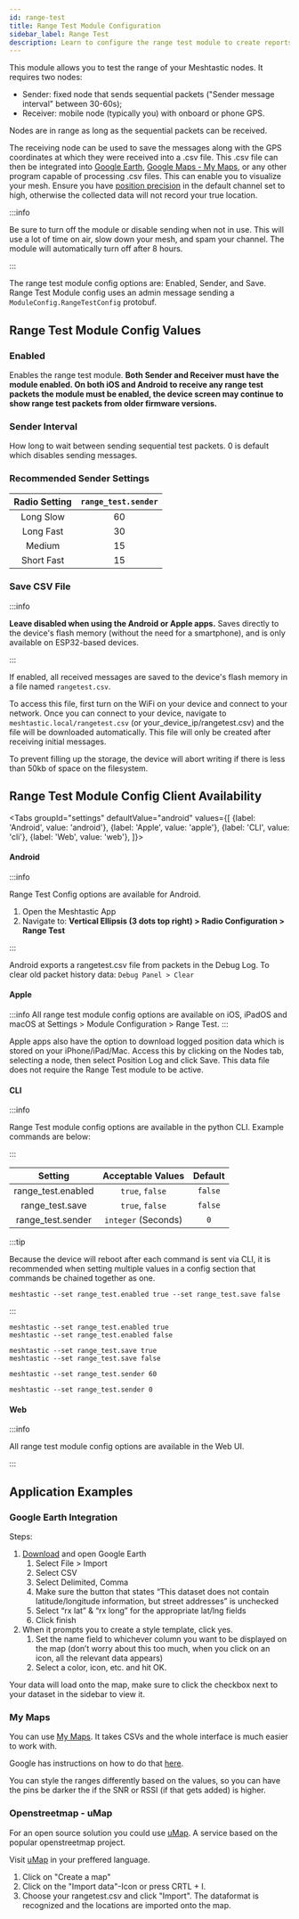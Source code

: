 ```yaml
---
id: range-test
title: Range Test Module Configuration
sidebar_label: Range Test
description: Learn to configure the range test module to create reports, maps, and more.
---
```



This module allows you to test the range of your Meshtastic nodes. It requires two nodes:

- Sender: fixed node that sends sequential packets ("Sender message interval" between 30-60s);
- Receiver: mobile node (typically you) with onboard or phone GPS.

Nodes are in range as long as the sequential packets can be received.

The receiving node can be used to save the messages along with the GPS coordinates at which they were received into a .csv file. This .csv file can then be integrated into [Google Earth](https://earth.google.com), [Google Maps - My Maps](https://mymaps.google.com), or any other program capable of processing .csv files. This can enable you to visualize your mesh. Ensure you have [position precision](https://meshtastic.org/docs/configuration/radio/channels/#position-precision) in the default channel set to high, otherwise the collected data will not record your true location.

:::info

Be sure to turn off the module or disable sending when not in use. This will use a lot of time on air, slow down your mesh, and spam your channel. The module will automatically turn off after 8 hours.

:::

The range test module config options are: Enabled, Sender, and Save. Range Test Module config uses an admin message sending a `ModuleConfig.RangeTestConfig` protobuf.

## Range Test Module Config Values

### Enabled

Enables the range test module. **Both Sender and Receiver must have the module enabled. On both iOS and Android to receive any range test packets the module must be enabled, the device screen may continue to show range test packets from older firmware versions.**

### Sender Interval

How long to wait between sending sequential test packets. 0 is default which disables sending messages.

### Recommended Sender Settings

| Radio Setting | `range_test.sender` |
| :-----------: | :-----------------: |
|   Long Slow   |         60          |
|   Long Fast   |         30          |
|    Medium     |         15          |
|  Short Fast   |         15          |

### Save CSV File

:::info

**Leave disabled when using the Android or Apple apps.** Saves directly to the device's flash memory (without the need for a smartphone), and is only available on ESP32-based devices.

:::

If enabled, all received messages are saved to the device's flash memory in a file named `rangetest.csv`.

To access this file, first turn on the WiFi on your device and connect to your network. Once you can connect to your device, navigate to `meshtastic.local/rangetest.csv` (or your_device_ip/rangetest.csv) and the file will be downloaded automatically. This file will only be created after receiving initial messages.

To prevent filling up the storage, the device will abort writing if there is less than 50kb of space on the filesystem.

## Range Test Module Config Client Availability

<Tabs
groupId="settings"
defaultValue="android"
values={[
{label: 'Android', value: 'android'},
{label: 'Apple', value: 'apple'},
{label: 'CLI', value: 'cli'},
{label: 'Web', value: 'web'},
]}>
<TabItem value="android">

#### Android

:::info

Range Test Config options are available for Android.

1. Open the Meshtastic App
2. Navigate to: **Vertical Ellipsis (3 dots top right) > Radio Configuration > Range Test**

:::

Android exports a rangetest.csv file from packets in the Debug Log. To clear old packet history data: `Debug Panel > Clear`

</TabItem>
<TabItem value="apple">

#### Apple

:::info
All range test module config options are available on iOS, iPadOS and macOS at Settings > Module Configuration > Range Test.
:::

Apple apps also have the option to download logged position data which is stored on your iPhone/iPad/Mac.  Access this by clicking on the Nodes tab, selecting a node, then select Position Log and click Save.  This data file does not require the Range Test module to be active.

</TabItem>
<TabItem value="cli">

#### CLI

:::info

Range Test module config options are available in the python CLI. Example commands are below:

:::

|      Setting       |  Acceptable Values  | Default |
| :----------------: | :-----------------: | :-----: |
| range_test.enabled |   `true`, `false`   | `false` |
|  range_test.save   |   `true`, `false`   | `false` |
| range_test.sender  | `integer` (Seconds) |   `0`   |

:::tip

Because the device will reboot after each command is sent via CLI, it is recommended when setting multiple values in a config section that commands be chained together as one.

```shell title="Example:"
meshtastic --set range_test.enabled true --set range_test.save false
```

:::

```shell title="Enable / Disable the range test"
meshtastic --set range_test.enabled true
meshtastic --set range_test.enabled false
```

```shell title="Enable / Disable range test save"
meshtastic --set range_test.save true
meshtastic --set range_test.save false
```

```shell title="Enable range test sender (send every 60 seconds)"
meshtastic --set range_test.sender 60
```

```shell title="Disable range test sender"
meshtastic --set range_test.sender 0
```

</TabItem>
<TabItem value="web">

#### Web

:::info

All range test module config options are available in the Web UI.

:::

</TabItem>
</Tabs>


## Application Examples

### Google Earth Integration

Steps:

1. [Download](https://www.google.com/earth/versions/#download-pro) and open Google Earth
   1. Select File > Import
   2. Select CSV
   3. Select Delimited, Comma
   4. Make sure the button that states “This dataset does not contain latitude/longitude information, but street addresses” is unchecked
   5. Select “rx lat” & “rx long” for the appropriate lat/lng fields
   6. Click finish
2. When it prompts you to create a style template, click yes.
   1. Set the name field to whichever column you want to be displayed on the map (don’t worry about this too much, when you click on an icon, all the relevant data appears)
   2. Select a color, icon, etc. and hit OK.

Your data will load onto the map, make sure to click the checkbox next to your dataset in the sidebar to view it.

### My Maps

You can use [My Maps](http://mymaps.google.com). It takes CSVs and the whole interface is much easier to work with.

Google has instructions on how to do that [here](https://support.google.com/mymaps/answer/3024836?co=GENIE.Platform%3DDesktop&hl=en#zippy=%2Cstep-prepare-your-info%2Cstep-import-info-into-the-map).

You can style the ranges differently based on the values, so you can have the pins be darker the if the SNR or RSSI (if that gets added) is higher.

### Openstreetmap - uMap

For an open source solution you could use [uMap](https://umap.openstreetmap.de/en/). A service based on the popular openstreetmap project.

Visit [uMap](https://umap.openstreetmap.de/en/) in your preffered language. 
1. Click on "Create a map"
2. Click on the "Import data"-Icon or press CRTL + I.
3. Choose your rangetest.csv and click "Import". The dataformat is recognized and the locations are imported onto the map.
